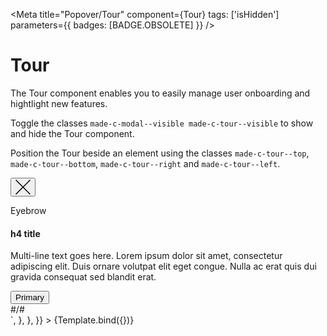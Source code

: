 

<Meta
  title="Popover/Tour"
  component={Tour}
   tags: ['isHidden']
  parameters={{ badges: [BADGE.OBSOLETE] }}
/>


# Tour

The Tour component enables you to easily manage user onboarding and hightlight new features.

Toggle the classes `made-c-modal--visible made-c-tour--visible` to show and hide the Tour component.

Position the Tour beside an element using the classes `made-c-tour--top`, `made-c-tour--bottom`, `made-c-tour--right` and `made-c-tour--left`.

<Canvas>
  <Story
    name="Tour"
    parameters={{
      docs: {
        source: {
          code: `
      <div class="made-c-modal">
        <div
          class="made-c-tour made-c-tooltip made-c-tooltip--bottom made-u-width--md-50 made-u-width--lg-25"
        >
          <div class="made-c-tour__header">
            <button
              type="button"
              onClick={closeTour}
              class="made-c-button-close"
            >
              <svg
                width="24"
                height="24"
                viewBox="0 0 24 24"
                className="made-c-button-close__icon"
                xmlns="http://www.w3.org/2000/svg"
              >
                <title>close</title>
                <path
                  d="M22.938 0L24 1.062 13.061 12 24 22.938 22.938 24 12 13.061 1.062 24 0 22.938 10.938 12 0 1.062 1.062 0 12 10.938 22.938 0z"
                  fill="currentColor"
                  fill-rule="evenodd"
                />
              </svg>
            </button>
          </div>
          <div class="made-c-tour__content">
            <p class="made-u-eyebrow--02 made-u-margin-bottom-4-x">Eyebrow</p>
            <h4 class="made-u-margin-bottom-6-x">h4 title</h4>
            <p class="made-c-tour__body made-u-margin-bottom-8-x">
              Multi-line text goes here. Lorem ipsum dolor sit amet, consectetur
              adipiscing elit. Duis ornare volutpat elit eget congue. Nulla ac erat
              quis dui gravida consequat sed blandit erat.
            </p>
            <button type="button" class="made-c-button made-c-button--primary">
              Primary
            </button>
          </div>
          <div class="made-c-tour__footer">#/#</div>
        </div>
      </div>
      `,
        },
      },
    }}
  >
    {Template.bind({})}
  </Story>
</Canvas>
